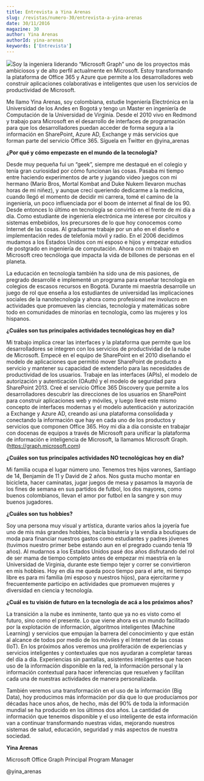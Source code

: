 ```yaml
---
title: Entrevista a Yina Arenas
slug: /revistas/numero-30/entrevista-a-yina-arenas
date: 30/11/2016
magazine: 30
author: Yina Arenas
authorId: yina-arenas
keywords: ['Entrevista']
---
```






![](/../images/autores/yina-arenas.png#author)Soy la ingeniera liderando “Microsoft Graph” uno de los proyectos más ambiciosos y de alto perfil actualmente en Microsoft. Estoy transformando la plataforma de Office 365 y Azure que permite a los desarrolladores web construir aplicaciones colaborativas e inteligentes que usen los servicios de productividad de Microsoft.

Me llamo Yina Arenas, soy colombiana, estudie Ingeniería Electrónica en la Universidad de los Andes en Bogotá y tengo un Master en ingeniería de Computación de la Universidad de Virginia. Desde el 2010 vivo en Redmond y trabajo para Microsoft en el desarrollo de interfaces de programación para que los desarrolladores puedan acceder de forma segura a la información en SharePoint, Azure AD, Exchange y más servicios que forman parte del servicio Office 365.
Síguela en Twitter en @yina\_arenas


**¿Por qué y cómo empezaste en el mundo de la tecnología?**

Desde muy pequeña fui un “geek”, siempre me destaqué en el colegio y tenía gran curiosidad por cómo funcionan las cosas. Pasaba mi tiempo entre haciendo experimentos de arte y jugando video juegos con mi hermano (Mario Bros, Mortal Kombat and Duke Nukem llevaron muchas horas de mi niñez), y aunque crecí queriendo dedicarme a la medicina, cuando llegó el momento de decidir mi carrera, tomé el camino de la ingeniería, un poco influenciada por el boom de internet al final de los 90. Desde entonces lo último en tecnología se convirtió en el frente de mi día a día. Como estudiante de ingeniería electrónica me interese por circuitos y sistemas embebidos, los precursores de lo que hoy conocemos como Internet de las cosas. Al graduarme trabaje por un año en el diseño e implementación redes de telefonía móvil y radio. En el 2006 decidimos mudamos a los Estados Unidos con mi esposo e hijos y empezar estudios de postgrado en ingeniería de computación. Ahora con mi trabajo en Microsoft creo tecnóloga que impacta la vida de billones de personas en el planeta.

La educación en tecnología también ha sido una de mis pasiones, de pregrado desarrollé e implementé un programa para enseñar tecnología en colegios de escasos recursos en Bogotá. Durante mi maestría desarrolle un juego de rol que enseña a los estudiantes de universidad las implicaciones sociales de la nanotecnología y ahora como profesional me involucro en actividades que promueven las ciencias, tecnología y matemáticas sobre todo en comunidades de minorías en tecnología, como las mujeres y los hispanos.

**¿Cuáles son tus principales actividades tecnológicas hoy en día?**

Mi trabajo implica crear las interfaces y la plataforma que permite que los desarrolladores se integren con los servicios de productividad de la nube de Microsoft. Empecé en el equipo de SharePoint en el 2010 diseñando el modelo de aplicaciones que permitió mover SharePoint de producto a servicio y mantener su capacidad de extenderlo para las necesidades de productividad de los usuarios. Trabaje en las interfaces (APIs), el modelo de autorización y autenticación (OAuth) y el modelo de seguridad para SharePoint 2013. Creé el servicio Office 365 Discovery que permite a los desarrolladores descubrir las direcciones de los usuarios en SharePoint para construir aplicaciones web y móviles, y luego llevé este mismo concepto de interfaces modernas y el modelo autenticación y autorización a Exchange y Azure AD, creando así una plataforma consolidada y conectando la información que hay en cada uno de los productos y servicios que componen Office 365. Hoy mi día a día consiste en trabajar con docenas de equipos a través de Microsoft para unificar la plataforma de información e inteligencia de Microsoft, la llamamos Microsoft Graph. (https://graph.microsoft.com)

**¿Cuáles son tus principales actividades NO tecnológicas hoy en día?**

Mi familia ocupa el lugar número uno. Tenemos tres hijos varones, Santiago de 14, Benjamin de 11 y David de 2 años. Nos gusta mucho montar en bicicleta, hacer caminatas, jugar juegos de mesa y pasamos la mayoría de los fines de semana en sus partidos de futbol, los dos mayores, como buenos colombianos, llevan el amor por futbol en la sangre y son muy buenos jugadores.

**¿Cuáles son tus hobbies?**

Soy una persona muy visual y artística, durante varios años la joyería fue uno de mis más grandes hobbies, hacía bisutería y la vendía a boutiques de moda para financiar nuestros gastos como estudiantes y padres jóvenes (tuvimos nuestro primer bebe estando aun en el pregrado cuando tenía 19 años). Al mudarnos a los Estados Unidos pasé dos años disfrutando del rol de ser mama de tiempo completo antes de empezar mi maestría en la Universidad de Virginia, durante este tiempo tejer y correr se convirtieron en mis hobbies. Hoy en día me queda poco tiempo para el arte, mi tiempo libre es para mi familia (mi esposo y nuestros hijos), para ejercitarme y frecuentemente participo en actividades que promueven mujeres y diversidad en ciencia y tecnología.

**¿Cuál es tu visión de futuro en la tecnología de acá a los próximos años?**

La transición a la nube es inminente, tanto que ya no es visto como el futuro, sino como el presente. Lo que viene ahora es un mundo facilitado por la explotación de información, algoritmos inteligentes (Machine Learning) y servicios que empujan la barrera del conocimiento y que están al alcance de todos por medio de los móviles y el Internet de las cosas (IoT). En los próximos años veremos una proliferación de experiencias y servicios inteligentes y contextuales que nos ayudaran a completar tareas del día a día. Experiencias sin pantallas, asistentes inteligentes que hacen uso de la información disponible en la red, la información personal y la información contextual para hacer inferencias que resuelven y facilitan cada una de nuestras actividades de manera personalizada.

También veremos una transformación en el uso de la información (Big Data), hoy producimos más información por día que lo que producíamos por décadas hace unos años, de hecho, más del 90% de toda la información mundial se ha producido en los últimos dos años. La cantidad de información que tenemos disponible y el uso inteligente de esta información van a continuar transformando nuestras vidas, mejorando nuestros sistemas de salud, educación, seguridad y más aspectos de nuestra sociedad.



**Yina Arenas**

Microsoft Office Graph Principal Program Manager

@yina\_arenas

